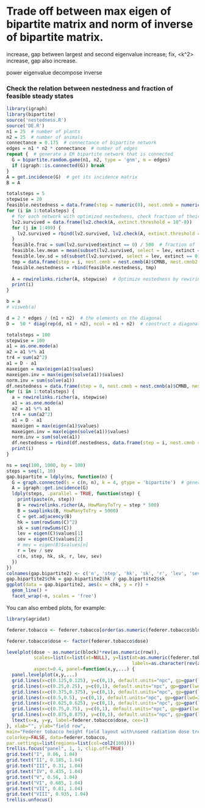 Trade off between max eigen of bipartite matrix and norm of inverse of bipartite matrix.
========================================================

<k> increase, gap between largest and second eigenvalue increase; <k> fix, <k^2> increase, gap also increase.

power eigenvalue decompose inverse

### Check the relation between nestedness and fraction of feasible steady states
```r
library(igraph)
library(bipartite)
source('nestedness.R')
source('DE.R')
n1 = 25  # number of plants
n2 = 25  # number of animals
connectance = 0.175  # connectance of bipartite network
edges = n1 * n2 * connectance  # number of edges
repeat {  # generate a ER bipartite network that is connected
  G = bipartite.random.game(n1, n2, type = 'gnm', m = edges)
  if (igraph::is.connected(G)) break
}
A = get.incidence(G)  # get its incidence matrix
B = A

totalsteps = 5
stepwise = 20
feasible.nestedness = data.frame(step = numeric(0), nest.cmnb = numeric(0), nest.cmnb2 = numeric(0), nest.nodf = numeric(0), nest.nodf2 = numeric(0), feasible.frac = numeric(0), feasible.lev.mean = numeric(0), feasible.lev.sd = numeric(0))
for (i in 1:totalsteps) {  
  # for each network with optimized nestedness, check fraction of their feasible steady states
  lv2.survived = data.frame(lv2.check(A, extinct.threshold = 10^-8))
  for (j in 1:499) {  
    lv2.survived = rbind(lv2.survived, lv2.check(A, extinct.threshold = 10^-8))
  }
  feasible.frac = sum(lv2.survived$extinct == 0) / 500  # fraction of feasible solution
  feasible.lev.mean = mean(subset(lv2.survived, select = lev, extinct == 0)$lev)  # LEV of feasible states
  feasible.lev.sd = sd(subset(lv2.survived, select = lev, extinct == 0)$lev)
  tmp = data.frame(step = i, nest.cmnb = nest.cmnb(A)$CMNB, nest.cmnb2 = nest.cmnb2(A)$CMNB, nest.nodf = nest.nodf(A)$NODF, nest.nodf2 = nest.nodf2(A)$NODF, feasible.frac = feasible.frac, feasible.lev.mean = feasible.lev.mean, feasible.lev.sd = feasible.lev.sd)
  feasible.nestedness = rbind(feasible.nestedness, tmp)
  
  A = rewirelinks.richer(A, stepwise)  # Optimize nestedness by rewiring links between species
  print(i)
}

```

```r
b = a
# visweb(a)

d = 2 * edges / (n1 + n2)  # the elements on the diagonal
D =  50 * diag(rep(d, n1 + n2), ncol = n1 + n2)  # construct a diagonal matrix

totalsteps = 100
stepwise = 100
a1 = as.one.mode(a)
a2 = a1 %*% a1
tr4 = sum(a2^2)
a1 = D - a1
maxeigen = max(eigen(a1)$values)
maxeigen.inv = max(eigen(solve(a1))$values)
norm.inv = sum(solve(a1))
df.nestedness = data.frame(step = 0, nest.cmnb = nest.cmnb(a)$CMNB, nest.cmnb2 = nest.cmnb2(a)$CMNB, nest.nodf = nest.nodf(a)$NODF, nest.nodf2 = nest.nodf2(a)$NODF, maxeigen = maxeigen, norm.inv = norm.inv, tr4 = tr4, maxeigen.inv = maxeigen.inv, lv2.check(a))
for (i in 1:totalsteps) {
  a = rewirelinks.richer(a, stepwise)
  a1 = as.one.mode(a)
  a2 = a1 %*% a1
  tr4 = sum(a2^2)
  a1 = D - a1
  maxeigen = max(eigen(a1)$values)
  maxeigen.inv = max(eigen(solve(a1))$values)
  norm.inv = sum(solve(a1))
  df.nestedness = rbind(df.nestedness, data.frame(step = i, nest.cmnb = nest.cmnb(a)$CMNB, nest.cmnb2 = nest.cmnb2(a)$CMNB, nest.nodf = nest.nodf(a)$NODF, nest.nodf2 = nest.nodf2(a)$NODF, maxeigen = maxeigen, norm.inv = norm.inv, tr4 = tr4, maxeigen.inv = maxeigen.inv, lv2.check(a)))
  print(i)
}


```



```r
ns = seq(100, 1000, by = 100)
steps = seq(1, 10)
gap.bipartite = ldply(ns, function(n) {
  G = graph.connected(s = c(n, n), k = 4, gtype = 'bipartite')  # generate a random connected bipartite graph
  A = igraph::get.incidence(G)
  ldply(steps, .parallel = TRUE, function(step) {
    print(paste(n, step))    
    B = rewirelinks.richer(A, HowManyToTry = step * 500)
    B = swaplinks(B, HowManyToTry = 5000)
    C = get.adjacency(B)
    hk = sum(rowSums(C)^2)
    sk = sum(rowSums(C))
    lev = eigen(C)$values[1]
    sev = eigen(C)$values[2]
    # mev = eigen(B)$values[n]
    r = lev / sev
    c(n, step, hk, sk, r, lev, sev)
  })
})
colnames(gap.bipartite2) <- c('n', 'step', 'hk', 'sk', 'r', 'lev', 'sev')
gap.bipartite2$chk = gap.bipartite2$hk / gap.bipartite2$sk
ggplot(data = gap.bipartite2, aes(x = chk, y = r)) +
  geom_line() +
  facet_wrap(~n, scales = 'free')


```



You can also embed plots, for example:

```r
library(agridat)

federer.tobacco <- federer.tobacco[order(as.numeric(federer.tobacco$block), as.numeric(federer.tobacco$row)),]

federer.tobacco$dose <- factor(federer.tobacco$dose)

levelplot(dose ~ as.numeric(block)*rev(as.numeric(row)), 
          scales=list(x=list(at=NULL), y=list(at=as.numeric(federer.tobacco$row), 
                                              labels=as.character(rev(as.numeric(federer.tobacco$row))))),
          aspect=0.4, panel=function(x,y,...) {
  panel.levelplot(x,y,...)
  grid.lines(x=c(0.125,0.125), y=c(0,1), default.units="npc", gp=gpar(lwd=2))
  grid.lines(x=c(0.25,0.25), y=c(0,1), default.units="npc", gp=gpar(lwd=2))
  grid.lines(x=c(0.375,0.375), y=c(0,1), default.units="npc", gp=gpar(lwd=2))
  grid.lines(x=c(0.5,0.5), y=c(0,1), default.units="npc", gp=gpar(lwd=2))
  grid.lines(x=c(0.625,0.625), y=c(0,1), default.units="npc", gp=gpar(lwd=2))
  grid.lines(x=c(0.75,0.75), y=c(0,1), default.units="npc", gp=gpar(lwd=2))
  grid.lines(x=c(0.875,0.875), y=c(0,1), default.units="npc", gp=gpar(lwd=2))
  ltext(x=x, y=y, label=federer.tobacco$dose, cex=1)
}, xlab="", ylab="field row", 
main="Federer tobacco height field layout with\nseed radiation dose treatment allocation", 
colorkey=FALSE, data=federer.tobacco,
par.settings=list(regions=list(col=col2(100))))
trellis.focus("panel", 1, 1, clip.off=TRUE)
grid.text("I", 0.06, 1.04)
grid.text("II", 0.185, 1.04)
grid.text("III", 0.31, 1.04)
grid.text("IV", 0.435, 1.04)
grid.text("V", 0.56, 1.04)
grid.text("VI", 0.685, 1.04)
grid.text("VII", 0.81, 1.04)
grid.text("VIII", 0.935, 1.04)
trellis.unfocus()
```



